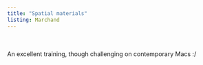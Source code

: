 ```yaml
---
title: "Spatial materials"
listing: Marchand
---
```


<br>
<br>
An excellent training, though challenging on contemporary Macs :/
